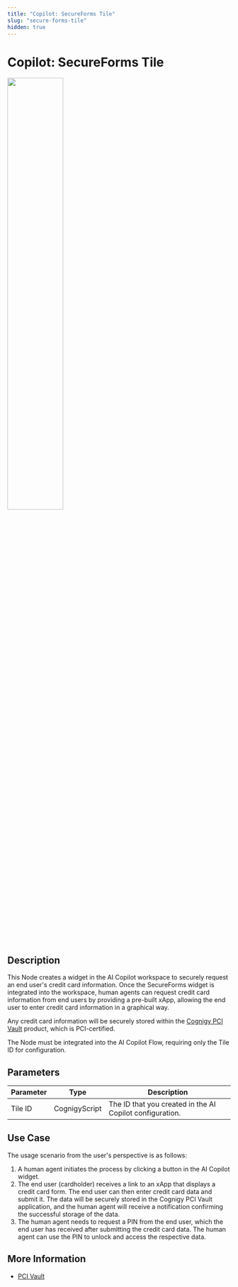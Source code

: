 ```yaml
---
title: "Copilot: SecureForms Tile"
slug: "secure-forms-tile"
hidden: true
---
```


# Copilot: SecureForms Tile

<Frame>
  <img class="image-center" src="../../../../../_assets/ai/build/node-reference/ai-copilot/secure-forms.png" width="50%"/>
</Frame>

## Description

This Node creates a widget in the AI Copilot workspace to securely request an end user's credit card information.
Once the SecureForms widget is integrated into the workspace,
human agents can request credit card information from end users by providing a pre-built xApp,
allowing the end user to enter credit card information in a graphical way.

Any credit card information will be securely stored within the [Cognigy PCI Vault](../../../../pci-vault/overview.md) product, which is PCI-certified.

The Node must be integrated into the AI Copilot Flow, requiring only the Tile ID for configuration.

## Parameters

| Parameter | Type          | Description                                              |
|-----------|---------------|----------------------------------------------------------|
| Tile ID   | CognigyScript | The ID that you created in the AI Copilot configuration. |

## Use Case

The usage scenario from the user's perspective is as follows:

1. A human agent initiates the process by clicking a button in the AI Copilot widget.
2. The end user (cardholder) receives a link to an xApp that displays a credit card form. The end user can then enter credit card data and submit it. The data will be securely stored in the Cognigy PCI Vault application, and the human agent will receive a notification confirming the successful storage of the data.
3. The human agent needs to request a PIN from the end user, which the end user has received after submitting the credit card data. The human agent can use the PIN to unlock and access the respective data.

## More Information

- [PCI Vault](../../../../pci-vault/overview.md)